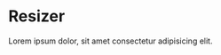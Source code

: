 # Resizer

<HeaderComponent
  htmlTag="studs-resizer"
  jsxTag="StudsResizer"
  version="Since 2.0"
  status="Unstable"
  urlGithub="display/resizer.ts"
  urlStrbook="studs-display-resizer--docs"
/>

Lorem ipsum dolor, sit amet consectetur adipisicing elit.
